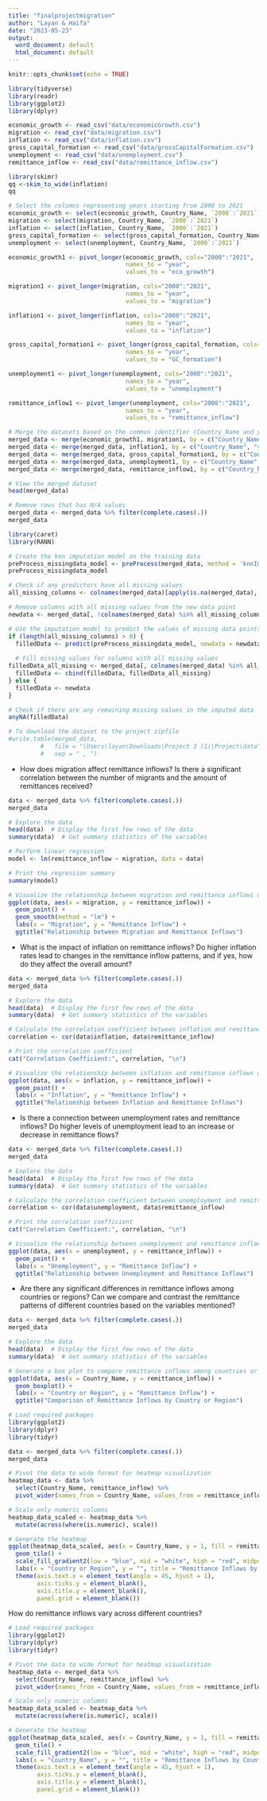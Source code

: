 ---
title: "finalprojectmigration"
author: "Layan & Haifa"
date: "2023-05-23"
output:
  word_document: default
  html_document: default
---

```{r setup, include=FALSE}
knitr::opts_chunk$set(echo = TRUE)
```

```{r}
library(tidyverse)
library(readr)
library(ggplot2)
library(dplyr)
```

```{r}
economic_growth <- read_csv("data/economicGrowth.csv")
migration <- read_csv("data/migration.csv")
inflation <- read_csv("data/inflation.csv")
gross_capital_formation <- read_csv("data/grossCapitalFormation.csv")
unemployment <- read_csv("data/unemployment.csv")
remittance_inflow <- read_csv("data/remittance_inflow.csv")
```

```{r}
library(skimr)
qq <-skim_to_wide(inflation)
qq
```

```{r}
# Select the columns representing years starting from 2000 to 2021
economic_growth <- select(economic_growth, Country_Name, `2000`:`2021`)
migration <- select(migration, Country_Name, `2000`:`2021`)
inflation <- select(inflation, Country_Name, `2000`:`2021`)
gross_capital_formation <- select(gross_capital_formation, Country_Name, `2000`:`2021`)
unemployment <- select(unemployment, Country_Name, `2000`:`2021`)

economic_growth1 <- pivot_longer(economic_growth, cols="2000":"2021",
                                 names_to = "year",
                                 values_to = "eco_growth")

migration1 <- pivot_longer(migration, cols="2000":"2021",
                                 names_to = "year",
                                 values_to = "migration")

inflation1 <- pivot_longer(inflation, cols="2000":"2021",
                                 names_to = "year",
                                 values_to = "inflation")

gross_capital_formation1 <- pivot_longer(gross_capital_formation, cols="2000":"2021",
                                 names_to = "year",
                                 values_to = "GC_formation")

unemployment1 <- pivot_longer(unemployment, cols="2000":"2021",
                                 names_to = "year",
                                 values_to = "unemployment")

remittance_inflow1 <- pivot_longer(unemployment, cols="2000":"2021",
                                 names_to = "year",
                                 values_to = "remittance_inflow")
```


```{r}
# Merge the datasets based on the common identifier (Country_Name and year)
merged_data <- merge(economic_growth1, migration1, by = c("Country_Name", "year"), all = TRUE)
merged_data <- merge(merged_data, inflation1, by = c("Country_Name", "year"), all = TRUE)
merged_data <- merge(merged_data, gross_capital_formation1, by = c("Country_Name", "year"), all = TRUE)
merged_data <- merge(merged_data, unemployment1, by = c("Country_Name", "year"), all = TRUE)
merged_data <- merge(merged_data, remittance_inflow1, by = c("Country_Name", "year"), all = TRUE)

# View the merged dataset
head(merged_data)
```

```{r}
# Remove rows that has N/A values
merged_data <- merged_data %>% filter(complete.cases(.))
merged_data
```


```{r}
library(caret)
library(RANN)

# Create the knn imputation model on the training data
preProcess_missingdata_model <- preProcess(merged_data, method = 'knnImpute')
preProcess_missingdata_model

# Check if any predictors have all missing values
all_missing_columns <- colnames(merged_data)[apply(is.na(merged_data), 2, all)]

# Remove columns with all missing values from the new data point
newdata <- merged_data[, !colnames(merged_data) %in% all_missing_columns]

# Use the imputation model to predict the values of missing data points if there are any predictors with missing values
if (length(all_missing_columns) > 0) {
  filledData <- predict(preProcess_missingdata_model, newdata = newdata)
  
  # Fill missing values for columns with all missing values
filledData_all_missing <- merged_data[, colnames(merged_data) %in% all_missing_columns]
  filledData <- cbind(filledData, filledData_all_missing)
} else {
  filledData <- newdata
}

# Check if there are any remaining missing values in the imputed data
anyNA(filledData)
```
```{r}
# To download the dataset to the project zipfile
#write.table(merged_data, 
         #   file = "\Users\layan\Downloads\Project 3 (1)\Project\data",row.names=F,
         #   sep = " , ")
```
- How does migration affect remittance inflows? Is there a significant correlation between the number of migrants and the amount of remittances received?
```{r}
data <- merged_data %>% filter(complete.cases(.))
merged_data

# Explore the data
head(data)  # Display the first few rows of the data
summary(data)  # Get summary statistics of the variables

# Perform linear regression
model <- lm(remittance_inflow ~ migration, data = data)

# Print the regression summary
summary(model)

# Visualize the relationship between migration and remittance inflows using a scatter plot
ggplot(data, aes(x = migration, y = remittance_inflow)) +
  geom_point() +
  geom_smooth(method = "lm") +
  labs(x = "Migration", y = "Remittance Inflow") +
  ggtitle("Relationship between Migration and Remittance Inflows")

```
- What is the impact of inflation on remittance inflows? Do higher inflation rates lead to changes in the remittance inflow patterns, and if yes, how do they affect the overall amount?
```{r}
data <- merged_data %>% filter(complete.cases(.))
merged_data

# Explore the data
head(data)  # Display the first few rows of the data
summary(data)  # Get summary statistics of the variables

# Calculate the correlation coefficient between inflation and remittance inflows
correlation <- cor(data$inflation, data$remittance_inflow)

# Print the correlation coefficient
cat("Correlation Coefficient:", correlation, "\n")

# Visualize the relationship between inflation and remittance inflows using a scatter plot
ggplot(data, aes(x = inflation, y = remittance_inflow)) +
  geom_point() +
  labs(x = "Inflation", y = "Remittance Inflow") +
  ggtitle("Relationship between Inflation and Remittance Inflows")

```

- Is there a connection between unemployment rates and remittance inflows? Do higher levels of unemployment lead to an increase or decrease in remittance flows?
```{r}
data <- merged_data %>% filter(complete.cases(.))
merged_data

# Explore the data
head(data)  # Display the first few rows of the data
summary(data)  # Get summary statistics of the variables

# Calculate the correlation coefficient between unemployment and remittance inflows
correlation <- cor(data$unemployment, data$remittance_inflow)

# Print the correlation coefficient
cat("Correlation Coefficient:", correlation, "\n")

# Visualize the relationship between unemployment and remittance inflows using a scatter plot
ggplot(data, aes(x = unemployment, y = remittance_inflow)) +
  geom_point() +
  labs(x = "Unemployment", y = "Remittance Inflow") +
  ggtitle("Relationship between Unemployment and Remittance Inflows")


```
- Are there any significant differences in remittance inflows among countries or regions? Can we compare and contrast the remittance patterns of different countries based on the variables mentioned?
```{r}
data <- merged_data %>% filter(complete.cases(.))
merged_data

# Explore the data
head(data)  # Display the first few rows of the data
summary(data)  # Get summary statistics of the variables

# Generate a box plot to compare remittance inflows among countries or regions
ggplot(data, aes(x = Country_Name, y = remittance_inflow)) +
  geom_boxplot() +
  labs(x = "Country or Region", y = "Remittance Inflow") +
  ggtitle("Comparison of Remittance Inflows by Country or Region")
```

```{r}
# Load required packages
library(ggplot2)
library(dplyr)
library(tidyr)

data <- merged_data %>% filter(complete.cases(.))
merged_data

# Pivot the data to wide format for heatmap visualization
heatmap_data <- data %>%
  select(Country_Name, remittance_inflow) %>%
  pivot_wider(names_from = Country_Name, values_from = remittance_inflow)

# Scale only numeric columns
heatmap_data_scaled <- heatmap_data %>%
  mutate(across(where(is.numeric), scale))

# Generate the heatmap
ggplot(heatmap_data_scaled, aes(x = Country_Name, y = 1, fill = remittance_inflow)) +
  geom_tile() +
  scale_fill_gradient2(low = "blue", mid = "white", high = "red", midpoint = 0, limits = c(-1, 1)) +
  labs(x = "Country or Region", y = "", title = "Remittance Inflows by Country or Region") +
  theme(axis.text.x = element_text(angle = 45, hjust = 1),
        axis.ticks.y = element_blank(),
        axis.title.y = element_blank(),
        panel.grid = element_blank())
```
How do remittance inflows vary across different countries? 

```{r}
# Load required packages
library(ggplot2)
library(dplyr)
library(tidyr)

# Pivot the data to wide format for heatmap visualization
heatmap_data <- merged_data %>%
  select(Country_Name, remittance_inflow) %>%
  pivot_wider(names_from = Country_Name, values_from = remittance_inflow)

# Scale only numeric columns
heatmap_data_scaled <- heatmap_data %>%
  mutate(across(where(is.numeric), scale))

# Generate the heatmap
ggplot(heatmap_data_scaled, aes(x = Country_Name, y = 1, fill = remittance_inflow)) +
  geom_tile() +
  scale_fill_gradient2(low = "blue", mid = "white", high = "red", midpoint = 0, limits = c(-1, 1)) +
  labs(x = "Country_Name", y = "", title = "Remittance Inflows by Country or Region") +
  theme(axis.text.x = element_text(angle = 45, hjust = 1),
        axis.ticks.y = element_blank(),
        axis.title.y = element_blank(),
        panel.grid = element_blank())

```

